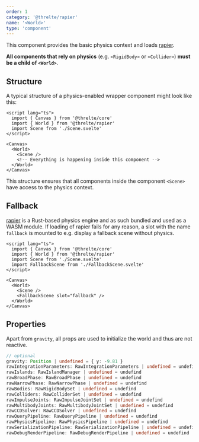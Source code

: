 ```yaml
---
order: 1
category: '@threlte/rapier'
name: '<World>'
type: 'component'
---
```


This component provides the basic physics context and loads [rapier](https://rapier.rs/).

**All components that rely on physics** (e.g. `<RigidBody>` or `<Collider>`) **must be a child of `<World>`**.

<Example path="rapier/world" />

## Structure

A typical structure of a physics-enabled wrapper component might look like this:

```svelte title="Wrapper.svelte"
<script lang="ts">
  import { Canvas } from '@threlte/core'
  import { World } from '@threlte/rapier'
  import Scene from './Scene.svelte'
</script>

<Canvas>
  <World>
    <Scene />
    <!-- Everything is happening inside this component -->
  </World>
</Canvas>
```

This structure ensures that all components inside the component `<Scene>` have access to the physics context.

## Fallback

[rapier](https://rapier.rs/) is a Rust-based physics engine and as such bundled and used as a WASM module. If loading of rapier fails for any reason, a slot with the name `fallback` is mounted to e.g. display a fallback scene without physics.

```svelte title="Wrapper.svelte"
<script lang="ts">
  import { Canvas } from '@threlte/core'
  import { World } from '@threlte/rapier'
  import Scene from './Scene.svelte'
  import FallbackScene from './FallbackScene.svelte'
</script>

<Canvas>
  <World>
    <Scene />
    <FallbackScene slot="fallback" />
  </World>
</Canvas>
```

## Properties

Apart from `gravity`, all props are used to initialize the world and thus are not reactive.

```ts
// optional
gravity: Position | undefined = { y: -9.81 }
rawIntegrationParameters: RawIntegrationParameters | undefined = undefind
rawIslands: RawIslandManager | undefined = undefind
rawBroadPhase: RawBroadPhase | undefined = undefind
rawNarrowPhase: RawNarrowPhase | undefined = undefind
rawBodies: RawRigidBodySet | undefined = undefind
rawColliders: RawColliderSet | undefined = undefind
rawImpulseJoints: RawImpulseJointSet | undefined = undefind
rawMultibodyJoints: RawMultibodyJointSet | undefined = undefind
rawCCDSolver: RawCCDSolver | undefined = undefind
rawQueryPipeline: RawQueryPipeline | undefined = undefind
rawPhysicsPipeline: RawPhysicsPipeline | undefined = undefind
rawSerializationPipeline: RawSerializationPipeline | undefined = undefind
rawDebugRenderPipeline: RawDebugRenderPipeline | undefined = undefind
```
